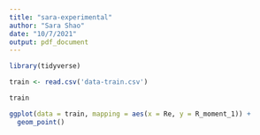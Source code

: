 ```yaml
---
title: "sara-experimental"
author: "Sara Shao"
date: "10/7/2021"
output: pdf_document
---
```


```r
library(tidyverse)
```


```r
train <- read.csv('data-train.csv')
```
```r
train
```
```r
ggplot(data = train, mapping = aes(x = Re, y = R_moment_1)) +
  geom_point()
```


